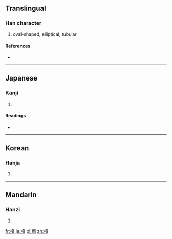 {{also|橢}}
==Translingual==

===Han character===
{{Han char|rn=75|rad=木|as=09|sn=13|four=|canj=木大一月 (DKMB)}}

# oval-shaped, elliptical, tubular

====References====
* {{Han ref|kx=0539.150|dkj=15133|dj=0927.010|hdz=21246.020|uh=6955|ud=26965}}

----

==Japanese==

===Kanji===
{{ja-kanji|grade=|rs=木09}}

# {{defn|Japanese|sort=木09}}

====Readings====
* {{ja-readings|on=[[だ]] (da)|kun=[[ぬく]] (nuku)}}

----

==Korean==

===Hanja===
{{ko-hanja|hangeul=타|eumhun=|rv=ta|mr=t'a|y=tha}}

# {{defn|Korean|sort=木09}}

----

==Mandarin==

===Hanzi===
{{cmn-hanzi|pin=[[jí]] ([[ji2]]), [[tuǒ]] ([[tuo3]])|wg=chi<sup>2</sup>, t'o<sup>3</sup>}}

# {{defn|Mandarin|sort=木09}}

[[fr:楕]]
[[ja:楕]]
[[pl:楕]]
[[zh:楕]]